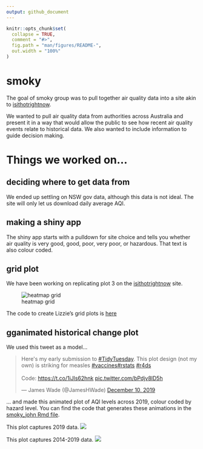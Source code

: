 ```yaml
---
output: github_document
---
```


<!-- README.md is generated from README.Rmd. Please edit that file -->

```r
knitr::opts_chunk$set(
  collapse = TRUE,
  comment = "#>",
  fig.path = "man/figures/README-",
  out.width = "100%"
)
```

# smoky

<!-- badges: start -->
<!-- badges: end -->

The goal of smoky group was to pull together air quality data into a site akin to [isithotrightnow](https://isithotrightnow.com/). 

We wanted to pull air quality data from authorities across Australia and present it in a way that would allow the public to see how recent air quality events relate to historical data. We also wanted to include information to guide decision making.  

# Things we worked on...

## deciding where to get data from

We ended up settling on NSW gov data, although this data is not ideal. The site will only let us download daily average AQI. 


## making a shiny app 

The shiny app starts with a pulldown for site choice and tells you whether air quality is very good, good, poor, very poor, or hazardous. That text is also colour coded. 

## grid plot

We have been working on replicating plot 3 on the [isithotrightnow](https://isithotrightnow.com/) site. 


![heatmap grid](https://isithotrightnow.com/output/066062/heatmap.png)

The code to create Lizzie's grid plots is [here](/R/grid_plot.R) 

## gganimated historical change plot

We used this tweet as a model...

<blockquote class="twitter-tweet"><p lang="en" dir="ltr">Here&#39;s my early submission to <a href="https://twitter.com/hashtag/TidyTuesday?src=hash&amp;ref_src=twsrc%5Etfw">#TidyTuesday</a>. This plot design (not my own) is striking for measles <a href="https://twitter.com/hashtag/vaccines?src=hash&amp;ref_src=twsrc%5Etfw">#vaccines</a><a href="https://twitter.com/hashtag/rstats?src=hash&amp;ref_src=twsrc%5Etfw">#rstats</a> <a href="https://twitter.com/hashtag/r4ds?src=hash&amp;ref_src=twsrc%5Etfw">#r4ds</a><br><br>Code: <a href="https://t.co/1iJls62hnk">https://t.co/1iJls62hnk</a> <a href="https://t.co/bPdjv8lD5h">pic.twitter.com/bPdjv8lD5h</a></p>&mdash; James Wade (@JamesHWade) <a href="https://twitter.com/JamesHWade/status/1204223471519256577?ref_src=twsrc%5Etfw">December 10, 2019</a></blockquote> <script async src="https://platform.twitter.com/widgets.js" charset="utf-8"></script>

... and made this animated plot of AQI levels across 2019, colour coded by hazard level. You can find the code that generates these animations in the [smoky_john Rmd file](smoky_john2.Rmd). 

This plot captures 2019 data. 
![](aqi_nsw.gif)

This plot captures 2014-2019 data. 
![](aqi_nsw_since2014.gif)
